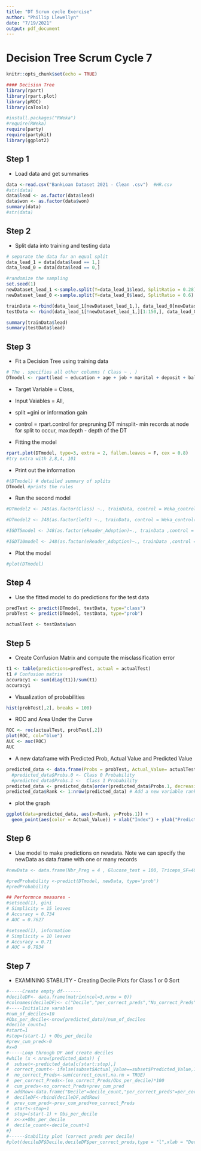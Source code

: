 ```yaml
---
title: "DT Scrum cycle Exercise"
author: "Phillip Llewellyn"
date: "7/19/2021"
output: pdf_document
---
```


# Decision Tree Scrum Cycle 7

```r
knitr::opts_chunk$set(echo = TRUE)

#### Decision Tree
library(rpart)
library(rpart.plot)
library(pROC)
library(caTools)

#install.packages("RWeka")
#require(RWeka)
require(party)
require(partykit)
library(ggplot2)
```


## Step 1
- Load data and get summaries 

```r
data <-read.csv("BankLoan Dataset 2021 - Clean .csv")  #HR.csv
#str(data)
data$lead <- as.factor(data$lead)
data$won <- as.factor(data$won)
summary(data)
#str(data)
```


## Step 2
- Split data into training and testing data

```r
# separate the data for an equal split
data_lead_1 = data[data$lead == 1,]
data_lead_0 = data[data$lead == 0,]

#randomize the sampling
set.seed(1)
newDataset_lead_1 <-sample.split(Y=data_lead_1$lead, SplitRatio = 0.28)
newDataset_lead_0 <-sample.split(Y=data_lead_0$lead, SplitRatio = 0.6)

trainData <-rbind(data_lead_1[newDataset_lead_1,], data_lead_0[newDataset_lead_0,])
testData <- rbind(data_lead_1[!newDataset_lead_1,][1:150,], data_lead_0[!newDataset_lead_0,])

summary(trainData$lead)
summary(testData$lead)
```


## Step 3
- Fit a Decision Tree using training data

```r
# The . specifies all other columns ( Class ~ . )
DTmodel <- rpart(lead ~ education + age + job + marital + deposit + balance + loan + housing, method="class", data=trainData, parms = list (split ="information gain"), control = rpart.control(minsplit = 10, maxdepth = 5))  
```


- Target Variable = Class, 
- Input Vaiables = All, 
- split =gini or information gain 
- control = rpart.control for prepruning DT minsplit- min records at node for split to occur, maxdepth - depth of the DT

-  Fitting the model

```r
rpart.plot(DTmodel, type=3, extra = 2, fallen.leaves = F, cex = 0.8)
#try extra with 2,8,4, 101
```


- Print out the information

```r
#(DTmodel) # detailed summary of splits
DTmodel #prints the rules
```


- Run the second model

```r
#DTmodel2 <- J48(as.factor(Class) ~., trainData, control = Weka_control(R = TRUE, M = round(NROW(trainData)*0.05)))

#DTmodel2 <- J48(as.factor(left) ~., trainData, control = Weka_control(R = TRUE, M = 50))

#IGDT5model <- J48(as.factor(eReader_Adoption)~., trainData ,control = Weka_control(R = TRUE, M = round(NROW(trainData)*0.05))) 

#IGDT10model <- J48(as.factor(eReader_Adoption)~., trainData ,control = Weka_control(R = TRUE, M = round(NROW(trainData)*0.10)))
```


- Plot the model

```r
#plot(DTmodel)
```


## Step 4
- Use the fitted model to do predictions for the test data

```r
predTest <- predict(DTmodel, testData, type="class")
probTest <- predict(DTmodel, testData, type="prob")

actualTest <- testData$won
```



## Step 5
- Create Confusion Matrix and compute the misclassification error
 
```r
t1 <- table(predictions=predTest, actual = actualTest)
t1 # Confusion matrix
accuracy1 <- sum(diag(t1))/sum(t1)
accuracy1 
```


- Visualization of probabilities

```r
hist(probTest[,2], breaks = 100)
```


- ROC and Area Under the Curve

```r
ROC <- roc(actualTest, probTest[,2])
plot(ROC, col="blue")
AUC <- auc(ROC)
AUC
```


- A new dataframe with Predicted Prob, Actual Value and Predicted Value

```r
predicted_data <- data.frame(Probs = probTest, Actual_Value= actualTest ,Predicted_Value = predTest )  #Create data frame with prob and predictions
  #predicted_data$Probs.0 <- Class 0 Probability
  #predicted_data$Probs.1 <-  Class 1 Probability
predicted_data <- predicted_data[order(predicted_data$Probs.1, decreasing=TRUE),] # Sort on Probabilities
predicted_data$Rank <- 1:nrow(predicted_data) # Add a new variable rank
```


- plot the graph

```r
ggplot(data=predicted_data, aes(x=Rank, y=Probs.1)) + 
  geom_point(aes(color = Actual_Value)) + xlab("Index") + ylab("Predicted Probability of getting Diabetes")
```


## Step 6
- Use model to make predictions on newdata. Note we can specify the newData as data.frame with one or many records

```r
#newData <- data.frame(Nbr_Preg = 4 , Glucose_test = 100, Triceps_SF=40,BP =95, S_insulin = 150, BMI= 30,Diabetes_fn = 0.54,Age = 50 )

#predProbability <-predict(DTmodel, newData, type='prob')
#predProbability

## Performnce measures - 
#setseed(1), gini
# Simplicity = 15 leaves
# Accuracy = 0.734
# AUC = 0.7627

#setseed(1), information
# Simplicity = 10 leaves
# Accuracy = 0.71
# AUC = 0.7834

```

## Step 7
- EXAMINING STABILITY - Creating Decile Plots for Class 1 or 0 Sort

```r
#-----Create empty df-------
#decileDF<- data.frame(matrix(ncol=3,nrow = 0))
#colnames(decileDF)<- c("Decile","per_correct_preds","No_correct_Preds","cum_preds")
#-----Initialize varables
#num_of_deciles=10
#Obs_per_decile<-nrow(predicted_data)/num_of_deciles
#decile_count=1
#start=1
#stop=(start-1) + Obs_per_decile
#prev_cum_pred<-0
#x=0
#-----Loop through DF and create deciles
#while (x < nrow(predicted_data)) {
#  subset<-predicted_data[c(start:stop),]
#  correct_count<- ifelse(subset$Actual_Value==subset$Predicted_Value,1,0)
#  no_correct_Preds<-sum(correct_count,na.rm = TRUE)
#  per_correct_Preds<-(no_correct_Preds/Obs_per_decile)*100
#  cum_preds<-no_correct_Preds+prev_cum_pred
#  addRow<-data.frame("Decile"=decile_count,"per_correct_preds"=per_correct_Preds,"No_correct_Preds"=no_correct_Preds,"cum_preds"=cum_preds)
#  decileDF<-rbind(decileDF,addRow)
#  prev_cum_pred<-prev_cum_pred+no_correct_Preds
#  start<-stop+1
#  stop=(start-1) + Obs_per_decile
#  x<-x+Obs_per_decile
#  decile_count<-decile_count+1
#}
#------Stability plot (correct preds per decile)
#plot(decileDF$Decile,decileDF$per_correct_preds,type = "l",xlab = "Decile",ylab = "Percentage of correct predictions",main="Stability Plot for Class 1")
```















